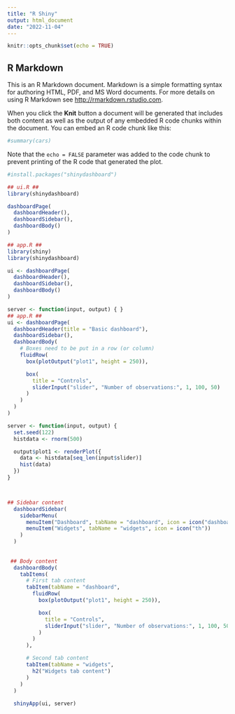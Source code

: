 ---
title: "R Shiny"
output: html_document
date: "2022-11-04"
---

```{r setup, include=FALSE}
knitr::opts_chunk$set(echo = TRUE)
```

## R Markdown

This is an R Markdown document. Markdown is a simple formatting syntax for authoring HTML, PDF, and MS Word documents. For more details on using R Markdown see <http://rmarkdown.rstudio.com>.

When you click the **Knit** button a document will be generated that includes both content as well as the output of any embedded R code chunks within the document. You can embed an R code chunk like this:

```{r cars}
#summary(cars)
```

Note that the `echo = FALSE` parameter was added to the code chunk to prevent printing of the R code that generated the plot.

```{r}
#install.packages("shinydashboard")

## ui.R ##
library(shinydashboard)

dashboardPage(
  dashboardHeader(),
  dashboardSidebar(),
  dashboardBody()
)

## app.R ##
library(shiny)
library(shinydashboard)

ui <- dashboardPage(
  dashboardHeader(),
  dashboardSidebar(),
  dashboardBody()
)

server <- function(input, output) { }
## app.R ##
ui <- dashboardPage(
  dashboardHeader(title = "Basic dashboard"),
  dashboardSidebar(),
  dashboardBody(
    # Boxes need to be put in a row (or column)
    fluidRow(
      box(plotOutput("plot1", height = 250)),

      box(
        title = "Controls",
        sliderInput("slider", "Number of observations:", 1, 100, 50)
      )
    )
  )
)

server <- function(input, output) {
  set.seed(122)
  histdata <- rnorm(500)

  output$plot1 <- renderPlot({
    data <- histdata[seq_len(input$slider)]
    hist(data)
  })
}



## Sidebar content
  dashboardSidebar(
    sidebarMenu(
      menuItem("Dashboard", tabName = "dashboard", icon = icon("dashboard")),
      menuItem("Widgets", tabName = "widgets", icon = icon("th"))
    )
  )
  
  
 ## Body content
  dashboardBody(
    tabItems(
      # First tab content
      tabItem(tabName = "dashboard",
        fluidRow(
          box(plotOutput("plot1", height = 250)),

          box(
            title = "Controls",
            sliderInput("slider", "Number of observations:", 1, 100, 50)
          )
        )
      ),

      # Second tab content
      tabItem(tabName = "widgets",
        h2("Widgets tab content")
      )
    )
  ) 
  
  shinyApp(ui, server)
```

